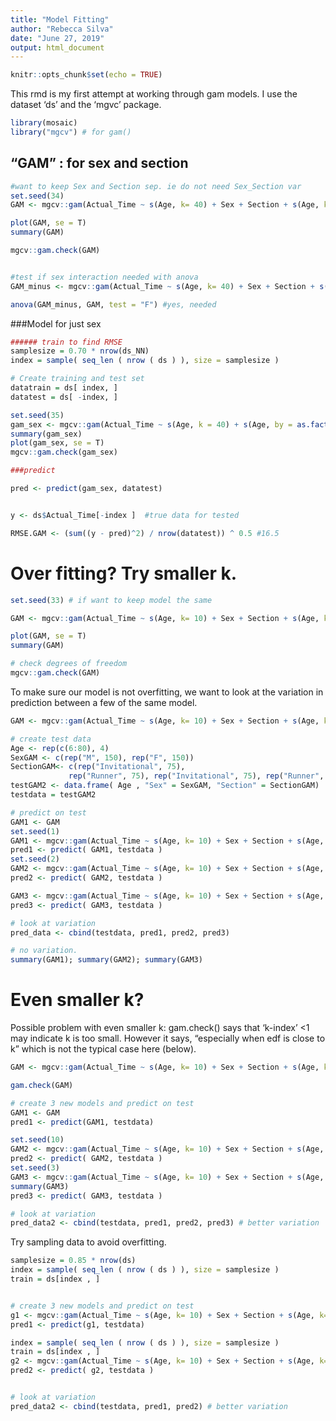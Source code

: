 ```yaml
---
title: "Model Fitting"
author: "Rebecca Silva"
date: "June 27, 2019"
output: html_document
---
```


```r
knitr::opts_chunk$set(echo = TRUE)
```

This rmd is my first attempt at working through gam models. I use the dataset 'ds' and the 'mgvc' package. 

```r
library(mosaic)
library("mgcv") # for gam()
```

## "GAM" : for sex and section
```r
#want to keep Sex and Section sep. ie do not need Sex_Section var
set.seed(34)
GAM <- mgcv::gam(Actual_Time ~ s(Age, k= 40) + Sex + Section + s(Age, k= 60, by = as.factor(Sex)) + s(Age, k= 60, by = as.factor(Section)) , data = ds)  #.503

plot(GAM, se = T)
summary(GAM) 

mgcv::gam.check(GAM)


#test if sex interaction needed with anova
GAM_minus <- mgcv::gam(Actual_Time ~ s(Age, k= 40) + Sex + Section + s(Age, k= 60, by = as.factor(Section)) , data = ds) 

anova(GAM_minus, GAM, test = "F") #yes, needed
```


###Model for just sex 
```r

###### train to find RMSE 
samplesize = 0.70 * nrow(ds_NN)
index = sample( seq_len ( nrow ( ds ) ), size = samplesize )

# Create training and test set
datatrain = ds[ index, ]
datatest = ds[ -index, ]

set.seed(35)
gam_sex <- mgcv::gam(Actual_Time ~ s(Age, k = 40) + s(Age, by = as.factor(Sex), k = 60) + Sex, data = datatrain) 
summary(gam_sex)
plot(gam_sex, se = T)
mgcv::gam.check(gam_sex)

###predict 

pred <- predict(gam_sex, datatest)


y <- ds$Actual_Time[-index ]  #true data for tested

RMSE.GAM <- (sum((y - pred)^2) / nrow(datatest)) ^ 0.5 #16.5
```

# Over fitting? Try smaller k. 
```r
set.seed(33) # if want to keep model the same

GAM <- mgcv::gam(Actual_Time ~ s(Age, k= 10) + Sex + Section + s(Age, k= 20, by = as.factor(Sex)) + s(Age, k= 20, by = as.factor(Section)) , method  = 'REML' , data = ds) 

plot(GAM, se = T)
summary(GAM) 

# check degrees of freedom 
mgcv::gam.check(GAM)
```

To make sure our model is not overfitting, we want to look at the variation in prediction between a few of the same model. 

```r
GAM <- mgcv::gam(Actual_Time ~ s(Age, k= 10) + Sex + Section + s(Age, k= 20, by = as.factor(Sex)) + s(Age, k= 20, by = as.factor(Section)) , method  = 'REML' , data = ds) 

# create test data 
Age <- rep(c(6:80), 4)
SexGAM <- c(rep("M", 150), rep("F", 150))
SectionGAM<- c(rep("Invitational", 75), 
             rep("Runner", 75), rep("Invitational", 75), rep("Runner", 75)) 
testGAM2 <- data.frame( Age , "Sex" = SexGAM, "Section" = SectionGAM)
testdata = testGAM2

# predict on test
GAM1 <- GAM
set.seed(1)
GAM1 <- mgcv::gam(Actual_Time ~ s(Age, k= 10) + Sex + Section + s(Age, k= 20, by = as.factor(Sex)) + s(Age, k= 20, by = as.factor(Section)) , method  = 'REML' , data = ds) 
pred1 <- predict( GAM1, testdata )
set.seed(2)
GAM2 <- mgcv::gam(Actual_Time ~ s(Age, k= 10) + Sex + Section + s(Age, k= 20, by = as.factor(Sex)) + s(Age, k= 20, by = as.factor(Section)) , method  = 'REML' , data = ds) 
pred2 <- predict( GAM2, testdata )

GAM3 <- mgcv::gam(Actual_Time ~ s(Age, k= 10) + Sex + Section + s(Age, k= 10, by = as.factor(Sex)) + s(Age, k= 10, by = as.factor(Section)) , method  = 'REML' , data = ds) 
pred3 <- predict( GAM3, testdata )

# look at variation
pred_data <- cbind(testdata, pred1, pred2, pred3) 

# no variation. 
summary(GAM1); summary(GAM2); summary(GAM3)
```

# Even smaller k? 
Possible problem with even smaller k: gam.check() says that 'k-index' <1 may indicate k is too small. However it says, "especially when edf is close to k" which is not the typical case here (below). 
```r
GAM <- mgcv::gam(Actual_Time ~ s(Age, k= 10) + Sex + Section + s(Age, k= 10, by = as.factor(Sex)) + s(Age, k= 10, by = as.factor(Section)) , method  = 'REML' , data = ds) 

gam.check(GAM)

# create 3 new models and predict on test
GAM1 <- GAM
pred1 <- predict(GAM1, testdata)

set.seed(10)
GAM2 <- mgcv::gam(Actual_Time ~ s(Age, k= 10) + Sex + Section + s(Age, k= 10, by = as.factor(Sex)) + s(Age, k= 10, by = as.factor(Section)) , method  = 'REML' , data = ds) 
pred2 <- predict( GAM2, testdata )
set.seed(3)
GAM3 <- mgcv::gam(Actual_Time ~ s(Age, k= 10) + Sex + Section + s(Age, k= 10, by = as.factor(Sex)) + s(Age, k= 10, by = as.factor(Section)) , method  = 'REML' , data = ds) 
summary(GAM3)
pred3 <- predict( GAM3, testdata )

# look at variation
pred_data2 <- cbind(testdata, pred1, pred2, pred3) # better variation 
```

Try sampling data to avoid overfitting. 
```r
samplesize = 0.85 * nrow(ds)
index = sample( seq_len ( nrow ( ds ) ), size = samplesize )
train = ds[index , ]


# create 3 new models and predict on test
g1 <- mgcv::gam(Actual_Time ~ s(Age, k= 10) + Sex + Section + s(Age, k= 10, by = as.factor(Sex)) + s(Age, k= 10, by = as.factor(Section)) , method  = 'REML' , data = train) 
pred1 <- predict(g1, testdata)

index = sample( seq_len ( nrow ( ds ) ), size = samplesize )
train = ds[index , ]
g2 <- mgcv::gam(Actual_Time ~ s(Age, k= 10) + Sex + Section + s(Age, k= 10, by = as.factor(Sex)) + s(Age, k= 10, by = as.factor(Section)) , method  = 'REML' , data = train) 
pred2 <- predict( g2, testdata )


# look at variation
pred_data2 <- cbind(testdata, pred1, pred2) # better variation 
```



